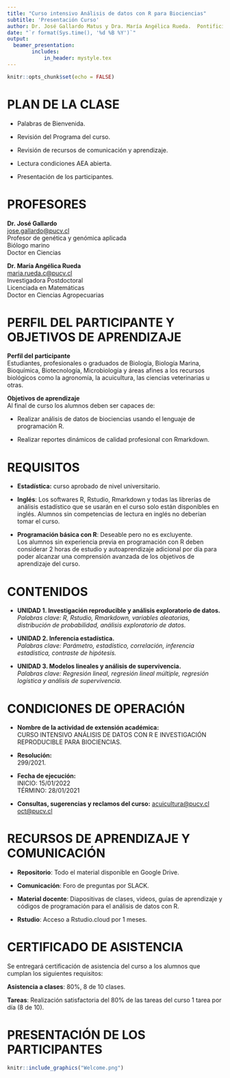 ```yaml
---
title: "Curso intensivo Análisis de datos con R para Biociencias"
subtitle: 'Presentación Curso'
author: Dr. José Gallardo Matus y Dra. María Angélica Rueda.  Pontificia Universidad Católica de Valparaíso   
date: "`r format(Sys.time(), '%d %B %Y')`"
output: 
  beamer_presentation:
        includes:
            in_header: mystyle.tex
---
```


```r
knitr::opts_chunk$set(echo = FALSE)
```

# PLAN DE LA CLASE

- Palabras de Bienvenida.

- Revisión del Programa del curso.

- Revisión de recursos de comunicación y aprendizaje.

- Lectura condiciones AEA abierta.

- Presentación de los participantes.


# PROFESORES

**Dr. José Gallardo**  
<jose.gallardo@pucv.cl>   
Profesor de genética y genómica aplicada   
Biólogo marino  
Doctor en Ciencias  

**Dr. María Angélica Rueda**  
<maria.rueda.c@pucv.cl>  
Investigadora Postdoctoral   
Licenciada en Matemáticas  
Doctor en Ciencias Agropecuarias  

# PERFIL DEL PARTICIPANTE Y OBJETIVOS DE APRENDIZAJE

**Perfil del participante**  
Estudiantes, profesionales o graduados de Biología, Biología Marina, Bioquímica, Biotecnología, Microbiología y áreas afines a los recursos biológicos como la agronomía, la acuicultura, las ciencias veterinarias u otras.

**Objetivos de aprendizaje**  
Al final de curso los alumnos deben ser capaces de:

- Realizar análisis de datos de biociencias usando el lenguaje de programación R.

- Realizar reportes dinámicos de calidad profesional con Rmarkdown.

# REQUISITOS

- **Estadística:** curso aprobado de nivel universitario.

- **Inglés**: Los softwares R, Rstudio, Rmarkdown y todas las librerías de análisis estadístico que se usarán en el curso solo están disponibles en inglés. Alumnos sin competencias de lectura en inglés no deberían tomar el curso. 

- **Programación básica con R**: Deseable pero no es excluyente.   
Los alumnos sin experiencia previa en programación con R deben considerar 2 horas de estudio y autoaprendizaje adicional por día para poder alcanzar una comprensión avanzada de los objetivos de aprendizaje del curso.

# CONTENIDOS

- **UNIDAD 1. Investigación reproducible y análisis exploratorio de datos.**  
*Palabras clave: R, Rstudio, Rmarkdown, variables aleatorias, distribución de probabilidad, análisis exploratorio de datos.*  


- **UNIDAD 2. Inferencia estadística.**  
*Palabras clave: Parámetro, estadístico, correlación, inferencia estadística, contraste de hipótesis.*

- **UNIDAD 3. Modelos lineales y análisis de supervivencia.**  
*Palabras clave: Regresión lineal, regresión lineal múltiple, regresión logística y análisis de supervivencia.*


# CONDICIONES DE OPERACIÓN

- **Nombre de la actividad de extensión académica:**  
CURSO INTENSIVO ANÁLISIS DE DATOS CON R E INVESTIGACIÓN REPRODUCIBLE PARA BIOCIENCIAS.

- **Resolución:**  
299/2021.

- **Fecha de ejecución:**  
INICIO: 15/01/2022  
TÉRMINO: 28/01/2021  

- **Consultas, sugerencias y reclamos del curso:**
<acuicultura@pucv.cl>  
<oct@pucv.cl>  

# RECURSOS DE APRENDIZAJE Y COMUNICACIÓN

- **Repositorio**: Todo el material disponible en Google Drive.

- **Comunicación**: Foro de preguntas por SLACK.

- **Material docente**: Diapositivas de clases, videos, guías de aprendizaje y códigos de programación para el análisis de datos con R.

- **Rstudio**: Acceso a Rstudio.cloud por 1 meses.

# CERTIFICADO DE ASISTENCIA

Se entregará certificación de asistencia del curso a los alumnos que cumplan los siguientes requisitos:

**Asistencia a clases**: 80%, 8 de 10 clases.  

**Tareas**: Realización satisfactoria del 80% de las tareas del curso 1 tarea por día (8 de 10).

# PRESENTACIÓN DE LOS PARTICIPANTES

```r
knitr::include_graphics("Welcome.png")
```

